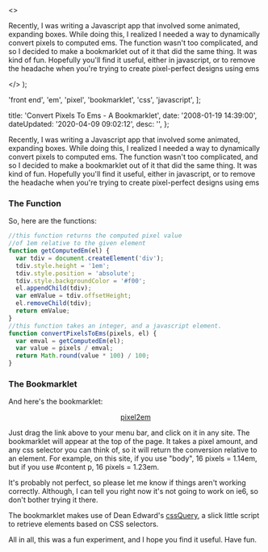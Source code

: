   <>
    <p>
      Recently, I was writing a Javascript app that involved some animated,
      expanding boxes. While doing this, I realized I needed a way to
      dynamically convert pixels to computed ems. The function wasn't too
      complicated, and so I decided to make a bookmarklet out of it that did the
      same thing. It was kind of fun. Hopefully you'll find it useful, either in
      javascript, or to remove the headache when you're trying to create
      pixel-perfect designs using ems
    </p>
  </>
);

  'front end',
  'em',
  'pixel',
  'bookmarklet',
  'css',
  'javascript',
];

  title: 'Convert Pixels To Ems - A Bookmarklet',
  date: '2008-01-19 14:39:00',
  dateUpdated: '2020-04-09 09:02:12',
  desc: '',
};

Recently, I was writing a Javascript app that involved some animated, expanding boxes. While doing this, I realized I needed a way to dynamically convert pixels to computed ems. The function wasn't too complicated, and so I decided to make a bookmarklet out of it that did the same thing. It was kind of fun. Hopefully you'll find it useful, either in javascript, or to remove the headache when you're trying to create pixel-perfect designs using ems

### The Function

So, here are the functions:

```javascript
//this function returns the computed pixel value
//of 1em relative to the given element
function getComputedEm(el) {
  var tdiv = document.createElement('div');
  tdiv.style.height = '1em';
  tdiv.style.position = 'absolute';
  tdiv.style.backgroundColor = '#f00';
  el.appendChild(tdiv);
  var emValue = tdiv.offsetHeight;
  el.removeChild(tdiv);
  return emValue;
}
//this function takes an integer, and a javascript element.
function convertPixelsToEms(pixels, el) {
  var emval = getComputedEm(el);
  var value = pixels / emval;
  return Math.round(value * 100) / 100;
}
```

### The Bookmarklet

And here's the bookmarklet:

<p style="text-align:center;">
  <a href="javascript:(function(){var script=document.createElement('script');script.src='http://dtott.com/pixel2em/pixel2em.js';document.getElementsByTagName('head')[0].appendChild(script);})()">
    pixel2em
  </a>
</p>

Just drag the link above to your menu bar, and click on it in any site. The bookmarklet will appear at the top of the page. It takes a pixel amount, and any css selector you can think of, so it will return the conversion relative to an element. For example, on this site, if you use "body", 16 pixels = 1.14em, but if you use #content p, 16 pixels = 1.23em.

It's probably not perfect, so please let me know if things aren't working correctly. Although, I can tell you right now it's not going to work on ie6, so don't bother trying it there.

The bookmarklet makes use of Dean Edward's [cssQuery](http://dean.edwards.name/my/cssQuery/ 'cssQuery'), a slick little script to retrieve elements based on CSS selectors.

All in all, this was a fun experiment, and I hope you find it useful. Have fun.
